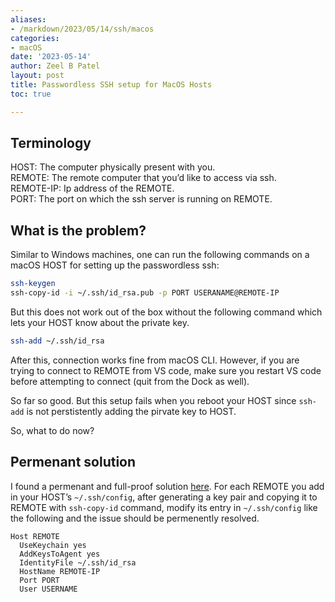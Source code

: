 ```yaml
---
aliases:
- /markdown/2023/05/14/ssh/macos
categories:
- macOS
date: '2023-05-14'
author: Zeel B Patel
layout: post
title: Passwordless SSH setup for MacOS Hosts
toc: true

---
```


## Terminology
HOST: The computer physically present with you.    
REMOTE: The remote computer that you'd like to access via ssh.     
REMOTE-IP: Ip address of the REMOTE.    
PORT: The port on which the ssh server is running on REMOTE.    

## What is the problem?
Similar to Windows machines, one can run the following commands on a macOS HOST for setting up the passwordless ssh:

```bash
ssh-keygen
ssh-copy-id -i ~/.ssh/id_rsa.pub -p PORT USERANAME@REMOTE-IP
```

But this does not work out of the box without the following command which lets your HOST know about the private key.

```bash
ssh-add ~/.ssh/id_rsa
```

After this, connection works fine from macOS CLI. However, if you are trying to connect to REMOTE from VS code, make sure you restart VS code before attempting to connect (quit from the Dock as well).

So far so good. But this setup fails when you reboot your HOST since `ssh-add` is not perstistently adding the pirvate key to HOST.

So, what to do now?

## Permenant solution

I found a permenant and full-proof solution [here](https://apple.stackexchange.com/a/250572). For each REMOTE you add in your HOST's `~/.ssh/config`, after generating a key pair and copying it to REMOTE with `ssh-copy-id` command, modify its entry in `~/.ssh/config` like the following and the issue should be permenently resolved.

```
Host REMOTE
  UseKeychain yes
  AddKeysToAgent yes
  IdentityFile ~/.ssh/id_rsa
  HostName REMOTE-IP
  Port PORT
  User USERNAME
```